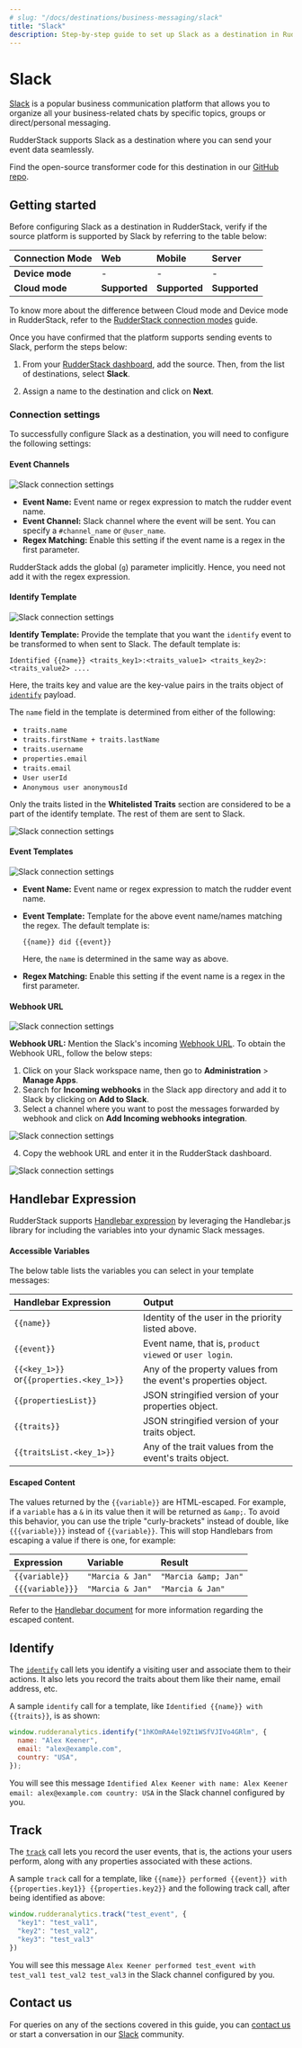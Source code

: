```yaml
---
# slug: "/docs/destinations/business-messaging/slack"
title: "Slack"
description: Step-by-step guide to set up Slack as a destination in RudderStack
---
```


# Slack

[Slack](https://slack.com/intl/en-in/) is a popular business communication platform that allows you to organize all your business-related chats by specific topics, groups or direct/personal messaging.

RudderStack supports Slack as a destination where you can send your event data seamlessly.

<div class="successBlock">

 Find the open-source transformer code for this destination in our <a href="https://github.com/rudderlabs/rudder-transformer/tree/master/v0/destinations/slack">GitHub repo</a>.
</div>

## Getting started

Before configuring Slack as a destination in RudderStack, verify if the source platform is supported by Slack by referring to the table below:

| **Connection Mode** | **Web**       | **Mobile**    | **Server**    |
| :------------------ | :------------ | :------------ | :------------ |
| **Device mode**     | -             | -             | -             |
| **Cloud** **mode**  | **Supported** | **Supported** | **Supported** |

<div class="infoBlock">

To know more about the difference between Cloud mode and Device mode in RudderStack, refer to the <a href="https://www.rudderstack.com/docs/rudderstack-cloud/rudderstack-connection-modes/">RudderStack connection modes</a> guide.

</div>

Once you have confirmed that the platform supports sending events to Slack, perform the steps below:

1. From your [RudderStack dashboard](https://app.rudderlabs.com/), add the source. Then, from the list of destinations, select **Slack**.

2. Assign a name to the destination and click on **Next**.

### Connection settings

To successfully configure Slack as a destination, you will need to configure the following settings:

#### Event Channels

<img src="/assets/event-stream-destinations/slack-settings.png" alt="Slack connection settings" />

- **Event Name:** Event name or regex expression to match the rudder event name.
- **Event Channel:**  Slack channel where the event will be sent. You can specify a `#channel_name` or `@user_name`.
- **Regex Matching:**  Enable this setting if the event name is a regex in the first parameter.                 

<div class="warningBlock">

RudderStack adds the global \(`g`\) parameter implicitly. Hence, you need not add it with the regex expression.
</div>

#### Identify Template

<img src="/assets/event-stream-destinations/slack-settings4.png" alt="Slack connection settings" />

**Identify Template:** Provide the template that you want the `identify` event to be transformed to when sent to Slack. The default template is:

`Identified {{name}} <traits_key1>:<traits_value1> <traits_key2>:<traits_value2> ....`

Here, the traits key and value are the key-value pairs in the traits object of [`identify`](https://rudderstack.com/docs/rudderstack-api/api-specification/rudderstack-spec/identify/#sample-payload) payload. 

The `name` field in the template is determined from either of the following:

  - `traits.name`
  - `traits.firstName + traits.lastName`
  - `traits.username`
  - `properties.email`
  - `traits.email`
  - `User userId`
  - `Anonymous user anonymousId`

<div class="infoBlock">

Only the traits listed in the <strong>Whitelisted Traits</strong> section are considered to be a part of the identify template. The rest of them are sent to Slack.
 
 <img src="/assets/event-stream-destinations/traits-slack.png" alt="Slack connection settings" />

</div>

#### Event Templates

<img src="/assets/event-stream-destinations/slack-settings2.png" alt="Slack connection settings" />

- **Event Name:** Event name or regex expression to match the rudder event name.                                                                     
- **Event Template:** Template for the above event name/names matching the regex. The default template is:
 
   `{{name}} did {{event}}` 

   Here, the `name` is determined in the same way as above.
- **Regex Matching:**  Enable this setting if the event name is a regex in the first parameter.

#### Webhook URL

<img src="/assets/event-stream-destinations/slack-settings3.png" alt="Slack connection settings" />

**Webhook URL:** Mention the Slack's incoming [Webhook URL](https://my.slack.com/services/new/incoming-webhook/). To obtain the Webhook URL, follow the below steps:

1. Click on your Slack workspace name, then go to **Administration** > **Manage Apps**.
2. Search for **Incoming webhooks** in the Slack app directory and add it to Slack by clicking on **Add to Slack**.
3. Select a channel where you want to post the messages forwarded by webhook and click on **Add Incoming webhooks integration**.

<img src="/assets/event-stream-destinations/choose-channel-slack.png" alt="Slack connection settings" />

4. Copy the webhook URL and enter it in the RudderStack dashboard.

<img src="/assets/event-stream-destinations/webhook-url-slack.png" alt="Slack connection settings" />

## Handlebar Expression

RudderStack supports [Handlebar expression](https://handlebarsjs.com/guide/expressions.html) by leveraging the Handlebar.js library for including the variables into your dynamic Slack messages.

#### Accessible Variables

The below table lists the variables you can select in your template messages:

| Handlebar Expression                     | Output                                                                  |
| :--------------------------------------- | :---------------------------------------------------------------------- |
| `{{name}}`                               | Identity of the user in the priority listed above.                   |
| `{{event}}`                              | Event name, that is, `product viewed` or `user login`.                    |
| `{{<key_1>}}` or`{{properties.<key_1>}}` | Any of the property values from the event's properties object.           |
| `{{propertiesList}}`                     | JSON stringified version of your properties object. |
| `{{traits}}`                             | JSON stringified version of your traits object.     |
| `{{traitsList.<key_1>}}`                 | Any of the trait values from the event's traits object.                  |

#### Escaped Content

The values returned by the `{{variable}}` are HTML-escaped. For example, if a `variable` has a `&` in its value then it will be returned as `&amp;`. To avoid this behavior, you can use the triple "curly-brackets" instead of double, like `{{{variable}}}` instead of `{{variable}}`. This will stop Handlebars from escaping a value if there is one, for example:

| Expression       | Variable         | Result               |
| :--------------- | :--------------- | :------------------- |
| `{{variable}}`   | `"Marcia & Jan"` | `"Marcia &amp; Jan"` |
| `{{{variable}}}` | `"Marcia & Jan"` | `"Marcia & Jan"`     |

<div class="infoBlock">
 
 Refer to the <a href="https://handlebarsjs.com/guide/expressions.html#html-escaping">Handlebar document</a> for more information regarding the escaped content.
</div>

## Identify

The [`identify`](https://rudderstack.com/docs/rudderstack-api/api-specification/rudderstack-spec/identify/) call lets you identify a visiting user and associate them to their actions. It also lets you record the traits about them like their name, email address, etc.

A sample `identify` call for a template, like `Identified {{name}} with {{traits}}`, is as shown:

```javascript
window.rudderanalytics.identify("1hKOmRA4el9Zt1WSfVJIVo4GRlm", {
  name: "Alex Keener",
  email: "alex@example.com",
  country: "USA",
});
```

You will see this message `Identified Alex Keener with name: Alex Keener email: alex@example.com country: USA` in the Slack channel configured by you.

## Track

The [`track`](https://rudderstack.com/docs/rudderstack-api/api-specification/rudderstack-spec/track/) call lets you record the user events, that is, the actions your users perform, along with any properties associated with these actions.

A sample `track` call for a template, like `{{name}} performed {{event}} with {{properties.key1}} {{properties.key2}}` and the following track call, after being identified as above:

```javascript
window.rudderanalytics.track("test_event", {
  "key1": "test_val1",
  "key2": "test_val2",
  "key3": "test_val3"
})
```

You will see this message `Alex Keener performed test_event with test_val1 test_val2 test_val3` in the Slack channel configured by you.

## Contact us

For queries on any of the sections covered in this guide, you can [contact us](mailto:%20docs@rudderstack.com) or start a conversation in our [Slack](https://rudderstack.com/join-rudderstack-slack-community) community.
